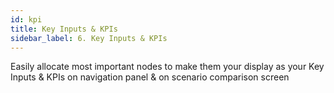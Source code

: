 ```yaml
---
id: kpi
title: Key Inputs & KPIs
sidebar_label: 6. Key Inputs & KPIs
---
```


Easily allocate most important nodes to make them your display as your Key Inputs & KPIs on navigation panel & on scenario comparison screen

<Vimeo
    video="https://player.vimeo.com/video/439249904"
    responsive={true}
/>
